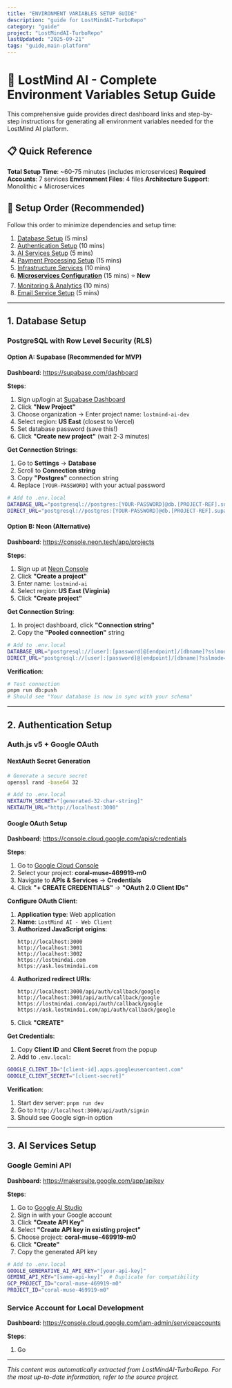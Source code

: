 ```yaml
---
title: "ENVIRONMENT VARIABLES SETUP GUIDE"
description: "guide for LostMindAI-TurboRepo"
category: "guide"
project: "LostMindAI-TurboRepo"
lastUpdated: "2025-09-21"
tags: "guide,main-platform"
---
```


# 🔐 LostMind AI - Complete Environment Variables Setup Guide

This comprehensive guide provides direct dashboard links and step-by-step instructions for generating all environment variables needed for the LostMind AI platform.

## 📋 Quick Reference

**Total Setup Time**: ~60-75 minutes (includes microservices)
**Required Accounts**: 7 services
**Environment Files**: 4 files
**Architecture Support**: Monolithic + Microservices

## 🚀 Setup Order (Recommended)

Follow this order to minimize dependencies and setup time:

1. [Database Setup](#1-database-setup) (5 mins)
2. [Authentication Setup](#2-authentication-setup) (10 mins)
3. [AI Services Setup](#3-ai-services-setup) (5 mins)
4. [Payment Processing Setup](#4-payment-processing-setup) (15 mins)
5. [Infrastructure Services](#5-infrastructure-services) (10 mins)
6. [**Microservices Configuration**](#55-microservices-configuration) (15 mins) ⭐ **New**
7. [Monitoring & Analytics](#6-monitoring--analytics) (10 mins)
8. [Email Service Setup](#7-email-service-setup) (5 mins)

---

## 1. Database Setup

### PostgreSQL with Row Level Security (RLS)

#### Option A: Supabase (Recommended for MVP)

**Dashboard**: https://supabase.com/dashboard

**Steps**:

1. Sign up/login at [Supabase Dashboard](https://supabase.com/dashboard)
2. Click **"New Project"**
3. Choose organization → Enter project name: `lostmind-ai-dev`
4. Select region: **US East** (closest to Vercel)
5. Set database password (save this!)
6. Click **"Create new project"** (wait 2-3 minutes)

**Get Connection Strings**:

1. Go to **Settings** → **Database**
2. Scroll to **Connection string**
3. Copy **"Postgres"** connection string
4. Replace `[YOUR-PASSWORD]` with your actual password

```bash
# Add to .env.local
DATABASE_URL="postgresql://postgres:[YOUR-PASSWORD]@db.[PROJECT-REF].supabase.co:5432/postgres"
DIRECT_URL="postgresql://postgres:[YOUR-PASSWORD]@db.[PROJECT-REF].supabase.co:5432/postgres"
```

#### Option B: Neon (Alternative)

**Dashboard**: https://console.neon.tech/app/projects

**Steps**:

1. Sign up at [Neon Console](https://console.neon.tech)
2. Click **"Create a project"**
3. Enter name: `lostmind-ai`
4. Select region: **US East (Virginia)**
5. Click **"Create project"**

**Get Connection String**:

1. In project dashboard, click **"Connection string"**
2. Copy the **"Pooled connection"** string

```bash
# Add to .env.local
DATABASE_URL="postgresql://[user]:[password]@[endpoint]/[dbname]?sslmode=require"
DIRECT_URL="postgresql://[user]:[password]@[endpoint]/[dbname]?sslmode=require&pgbouncer=true&connect_timeout=10"
```

**Verification**:

```bash
# Test connection
pnpm run db:push
# Should see "Your database is now in sync with your schema"
```

---

## 2. Authentication Setup

### Auth.js v5 + Google OAuth

#### NextAuth Secret Generation

```bash
# Generate a secure secret
openssl rand -base64 32

# Add to .env.local
NEXTAUTH_SECRET="[generated-32-char-string]"
NEXTAUTH_URL="http://localhost:3000"
```

#### Google OAuth Setup

**Dashboard**: https://console.cloud.google.com/apis/credentials

**Steps**:

1. Go to [Google Cloud Console](https://console.cloud.google.com)
2. Select your project: **coral-muse-469919-m0**
3. Navigate to **APIs & Services** → **Credentials**
4. Click **"+ CREATE CREDENTIALS"** → **"OAuth 2.0 Client IDs"**

**Configure OAuth Client**:

1. **Application type**: Web application
2. **Name**: `LostMind AI - Web Client`
3. **Authorized JavaScript origins**:
   ```
   http://localhost:3000
   http://localhost:3001
   http://localhost:3002
   https://lostmindai.com
   https://ask.lostmindai.com
   ```
4. **Authorized redirect URIs**:
   ```
   http://localhost:3000/api/auth/callback/google
   http://localhost:3001/api/auth/callback/google
   https://lostmindai.com/api/auth/callback/google
   https://ask.lostmindai.com/api/auth/callback/google
   ```
5. Click **"CREATE"**

**Get Credentials**:

1. Copy **Client ID** and **Client Secret** from the popup
2. Add to `.env.local`:

```bash
GOOGLE_CLIENT_ID="[client-id].apps.googleusercontent.com"
GOOGLE_CLIENT_SECRET="[client-secret]"
```

**Verification**:

1. Start dev server: `pnpm run dev`
2. Go to `http://localhost:3000/api/auth/signin`
3. Should see Google sign-in option

---

## 3. AI Services Setup

### Google Gemini API

**Dashboard**: https://makersuite.google.com/app/apikey

**Steps**:

1. Go to [Google AI Studio](https://makersuite.google.com/app/apikey)
2. Sign in with your Google account
3. Click **"Create API Key"**
4. Select **"Create API key in existing project"**
5. Choose project: **coral-muse-469919-m0**
6. Click **"Create"**
7. Copy the generated API key

```bash
# Add to .env.local
GOOGLE_GENERATIVE_AI_API_KEY="[your-api-key]"
GEMINI_API_KEY="[same-api-key]"  # Duplicate for compatibility
GCP_PROJECT_ID="coral-muse-469919-m0"
PROJECT_ID="coral-muse-469919-m0"
```

### Service Account for Local Development

**Dashboard**: https://console.cloud.google.com/iam-admin/serviceaccounts

**Steps**:

1. Go

---
*This content was automatically extracted from LostMindAI-TurboRepo. For the most up-to-date information, refer to the source project.*
